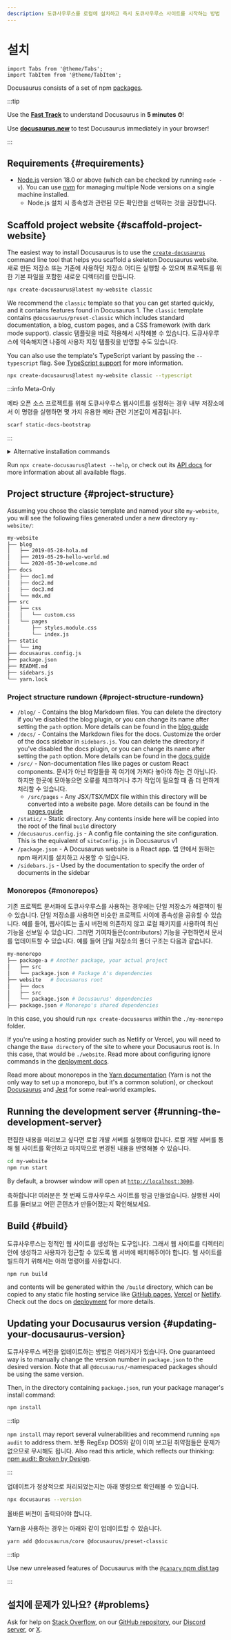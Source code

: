 ```yaml
---
description: 도큐사우루스를 로컬에 설치하고 즉시 도큐사우루스 사이트를 시작하는 방법
---
```


# 설치

```mdx-code-block
import Tabs from '@theme/Tabs';
import TabItem from '@theme/TabItem';
```

Docusaurus consists of a set of npm [packages](https://github.com/facebook/docusaurus/tree/main/packages).

:::tip

Use the **[Fast Track](introduction.mdx#fast-track)** to understand Docusaurus in **5 minutes ⏱**!

Use **[docusaurus.new](https://docusaurus.new)** to test Docusaurus immediately in your browser!

:::

## Requirements {#requirements}

- [Node.js](https://nodejs.org/en/download/) version 18.0 or above (which can be checked by running `node -v`). You can use [nvm](https://github.com/nvm-sh/nvm) for managing multiple Node versions on a single machine installed.
  - Node.js 설치 시 종속성과 관련된 모든 확인란을 선택하는 것을 권장합니다.

## Scaffold project website {#scaffold-project-website}

The easiest way to install Docusaurus is to use the [`create-docusaurus`](./api/misc/create-docusaurus.mdx) command line tool that helps you scaffold a skeleton Docusaurus website. 새로 만든 저장소 또는 기존에 사용하던 저장소 어디든 실행할 수 있으며 프로젝트를 위한 기본 파일을 포함한 새로운 디렉터리를 만듭니다.

```bash
npx create-docusaurus@latest my-website classic
```

We recommend the `classic` template so that you can get started quickly, and it contains features found in Docusaurus 1. The `classic` template contains `@docusaurus/preset-classic` which includes standard documentation, a blog, custom pages, and a CSS framework (with dark mode support). classic 템플릿을 바로 적용해서 시작해볼 수 있습니다. 도큐사우루스에 익숙해지면 나중에 사용자 지정 템플릿을 반영할 수도 있습니다.

You can also use the template's TypeScript variant by passing the `--typescript` flag. See [TypeScript support](./typescript-support.mdx) for more information.

```bash
npx create-docusaurus@latest my-website classic --typescript
```

:::info Meta-Only

메타 오픈 소스 프로젝트를 위해 도큐사우루스 웹사이트를 설정하는 경우 내부 저장소에서 이 명령을 실행하면 몇 가지 유용한 메타 관련 기본값이 제공됩니다.

```bash
scarf static-docs-bootstrap
```

:::

<details>
  <summary>Alternative installation commands</summary>

원하는 프로젝트 관리자를 사용해 새로운 프로젝트를 초기화할 수 있습니다.

```bash npm2yarn
npm init docusaurus
```

</details>

Run `npx create-docusaurus@latest --help`, or check out its [API docs](./api/misc/create-docusaurus.mdx) for more information about all available flags.

## Project structure {#project-structure}

Assuming you chose the classic template and named your site `my-website`, you will see the following files generated under a new directory `my-website/`:

```bash
my-website
├── blog
│   ├── 2019-05-28-hola.md
│   ├── 2019-05-29-hello-world.md
│   └── 2020-05-30-welcome.md
├── docs
│   ├── doc1.md
│   ├── doc2.md
│   ├── doc3.md
│   └── mdx.md
├── src
│   ├── css
│   │   └── custom.css
│   └── pages
│       ├── styles.module.css
│       └── index.js
├── static
│   └── img
├── docusaurus.config.js
├── package.json
├── README.md
├── sidebars.js
└── yarn.lock
```

### Project structure rundown {#project-structure-rundown}

- `/blog/` - Contains the blog Markdown files. You can delete the directory if you've disabled the blog plugin, or you can change its name after setting the `path` option. More details can be found in the [blog guide](blog.mdx)
- `/docs/` - Contains the Markdown files for the docs. Customize the order of the docs sidebar in `sidebars.js`. You can delete the directory if you've disabled the docs plugin, or you can change its name after setting the `path` option. More details can be found in the [docs guide](./guides/docs/docs-introduction.mdx)
- `/src/` - Non-documentation files like pages or custom React components. 문서가 아닌 파일들을 꼭 여기에 가져다 놓아야 하는 건 아닙니다. 하지만 한곳에 모아놓으면 오류를 체크하거나 추가 작업이 필요할 때 좀 더 편하게 처리할 수 있습니다.
  - `/src/pages` - Any JSX/TSX/MDX file within this directory will be converted into a website page. More details can be found in the [pages guide](guides/creating-pages.mdx)
- `/static/` - Static directory. Any contents inside here will be copied into the root of the final `build` directory
- `/docusaurus.config.js` - A config file containing the site configuration. This is the equivalent of `siteConfig.js` in Docusaurus v1
- `/package.json` - A Docusaurus website is a React app. 앱 안에서 원하는 npm 패키지를 설치하고 사용할 수 있습니다.
- `/sidebars.js` - Used by the documentation to specify the order of documents in the sidebar

### Monorepos {#monorepos}

기존 프로젝트 문서화에 도큐사우루스를 사용하는 경우에는 단일 저장소가 해결책이 될 수 있습니다. 단일 저장소를 사용하면 비슷한 프로젝트 사이에 종속성을 공유할 수 있습니다. 예를 들어, 웹사이트는 출시 버전에 의존하지 않고 로컬 패키지를 사용하여 최신 기능을 선보일 수 있습니다. 그러면 기여자들은(contributors) 기능을 구현하면서 문서를 업데이트할 수 있습니다. 예를 들어 단일 저장소의 폴더 구조는 다음과 같습니다.

```bash
my-monorepo
├── package-a # Another package, your actual project
│   ├── src
│   └── package.json # Package A's dependencies
├── website   # Docusaurus root
│   ├── docs
│   ├── src
│   └── package.json # Docusaurus' dependencies
├── package.json # Monorepo's shared dependencies
```

In this case, you should run `npx create-docusaurus` within the `./my-monorepo` folder.

If you're using a hosting provider such as Netlify or Vercel, you will need to change the `Base directory` of the site to where your Docusaurus root is. In this case, that would be `./website`. Read more about configuring ignore commands in the [deployment docs](./deployment.mdx#deploying-to-netlify).

Read more about monorepos in the [Yarn documentation](https://yarnpkg.com/features/workspaces) (Yarn is not the only way to set up a monorepo, but it's a common solution), or checkout [Docusaurus](https://github.com/facebook/docusaurus) and [Jest](https://github.com/facebook/jest) for some real-world examples.

## Running the development server {#running-the-development-server}

편집한 내용을 미리보고 싶다면 로컬 개발 서버를 실행해야 합니다. 로컬 개발 서버를 통해 웹 사이트를 확인하고 마지막으로 변경된 내용을 반영해볼 수 있습니다.

```bash npm2yarn
cd my-website
npm run start
```

By default, a browser window will open at [`http://localhost:3000`](http://localhost:3000).

축하합니다! 여러분은 첫 번째 도큐사우루스 사이트를 방금 만들었습니다. 실행된 사이트를 둘러보고 어떤 콘텐츠가 만들어졌는지 확인해보세요.

## Build {#build}

도큐사우루스는 정적인 웹 사이트를 생성하는 도구입니다. 그래서 웹 사이트를 디렉터리 안에 생성하고 사용자가 접근할 수 있도록 웹 서버에 배치해주어야 합니다. 웹 사이트를 빌드하기 위해서는 아래 명령어를 사용합니다.

```bash npm2yarn
npm run build
```

and contents will be generated within the `/build` directory, which can be copied to any static file hosting service like [GitHub pages](https://pages.github.com/), [Vercel](https://vercel.com/) or [Netlify](https://www.netlify.com/). Check out the docs on [deployment](deployment.mdx) for more details.

## Updating your Docusaurus version {#updating-your-docusaurus-version}

도큐사우루스 버전을 업데이트하는 방법은 여러가지가 있습니다. One guaranteed way is to manually change the version number in `package.json` to the desired version. Note that all `@docusaurus/`-namespaced packages should be using the same version.


<UpgradeGuide />

Then, in the directory containing `package.json`, run your package manager's install command:

```bash npm2yarn
npm install
```

:::tip

`npm install` may report several vulnerabilities and recommend running `npm audit` to address them. 보통 RegExp DOS와 같이 이미 보고된 취약점들은 문제가 없으므로 무시해도 됩니다. Also read this article, which reflects our thinking: [npm audit: Broken by Design](https://overreacted.io/npm-audit-broken-by-design/).

:::

업데이트가 정상적으로 처리되었는지는 아래 명령으로 확인해볼 수 있습니다.

```bash
npx docusaurus --version
```

올바른 버전이 출력되어야 합니다.

Yarn을 사용하는 경우는 아래와 같이 업데이트할 수 있습니다.

```bash
yarn add @docusaurus/core @docusaurus/preset-classic
```

:::tip

Use new unreleased features of Docusaurus with the [`@canary` npm dist tag](/community/canary)

:::

## 설치에 문제가 있나요? {#problems}

Ask for help on [Stack Overflow](https://stackoverflow.com/questions/tagged/docusaurus), on our [GitHub repository](https://github.com/facebook/docusaurus), our [Discord server](https://discordapp.com/invite/docusaurus), or [X](https://x.com/docusaurus).
